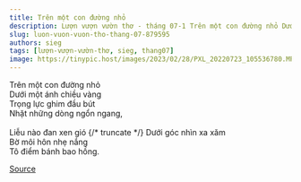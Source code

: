 ```yaml
---
title: Trên một con đường nhỏ
description: Lượn vượn vườn thơ - tháng 07-1 Trên một con đường nhỏ Dưới một ánh chiều vàng
slug: luon-vuon-vuon-tho-thang-07-879595
authors: sieg
tags: [lượn-vượn-vườn-thơ, sieg, thang07]
image: https://tinypic.host/images/2023/02/28/PXL_20220723_105536780.MP_2.th.jpg
---
```


Trên một con đường nhỏ\
Dưới một ánh chiều vàng\
Trọng lực ghim đầu bút\
Nhặt những dòng ngổn ngang,\
\
Liễu nào đan xen gió
{/* truncate */}
Dưới góc nhìn xa xăm\
Bờ môi hôn nhẹ nắng\
Tô điểm bánh bao hồng.

[Source](https://www.facebook.com/ape.poem/posts/pfbid0oGq9H3qBu3KcNX6utYKum9FGgUqkqMJywhdFgfPmR5oioD2jBcSrrxxaaSJhJg4cl)

